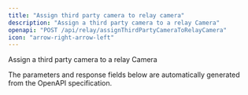 ```yaml
---
title: "Assign third party camera to relay camera"
description: "Assign a third party camera to a relay Camera"
openapi: "POST /api/relay/assignThirdPartyCameraToRelayCamera"
icon: "arrow-right-arrow-left"
---
```


Assign a third party camera to a relay Camera

<Note>
The parameters and response fields below are automatically generated from the OpenAPI specification.
</Note>
